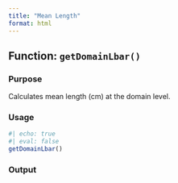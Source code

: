 ```yaml
---
title: "Mean Length"
format: html
---
```


## Function: `getDomainLbar()`

### Purpose

Calculates mean length (cm) at the domain level.

### Usage

```r
#| echo: true
#| eval: false
getDomainLbar()
```

### Output
